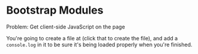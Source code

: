 # Bootstrap Modules

Problem: Get client-side JavaScript on the page

You're going to create a file at <InlineFile file="src/index.js" /> (click that
to create the file), and add a `console.log` in it to be sure it's being loaded
properly when you're finished.
